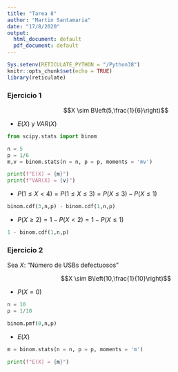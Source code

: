 ```yaml
---
title: "Tarea 8"
author: "Martin Santamaria"
date: "17/8/2020"
output:
  html_document: default
  pdf_document: default
---
```


```r
Sys.setenv(RETICULATE_PYTHON = "/Python38")
knitr::opts_chunk$set(echo = TRUE)
library(reticulate)
```

### Ejercicio 1

$$X \sim B\left(5,\frac{1}{6}\right)$$

- $E(X)$ y $VAR(X)$

```python
from scipy.stats import binom

n = 5
p = 1/6
m,v = binom.stats(n = n, p = p, moments = 'mv')

print(f"E(X) = {m}")
print(f"VAR(X) = {v}")
```

- $P(1 \le X < 4) = P(1 \le X \le 3) = P(X \le 3) - P(X \le 1)$

```python
binom.cdf(3,n,p) - binom.cdf(1,n,p)
```

- $P(X \ge 2) = 1 - P(X < 2) = 1 - P(X \le 1)$

```python
1 - binom.cdf(1,n,p)
```

### Ejercicio 2

Sea $X:$ "Número de USBs defectuosos"

$$X \sim B\left(10,\frac{1}{10}\right)$$

- $P(X = 0)$

```python
n = 10
p = 1/10

binom.pmf(0,n,p)
```

- $E(X)$

```python
m = binom.stats(n = n, p = p, moments = 'm')

print(f"E(X) = {m}")
```

